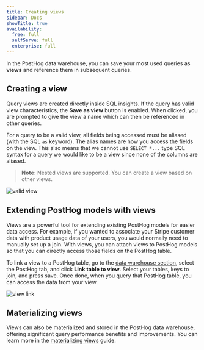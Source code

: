 ```yaml
---
title: Creating views
sidebar: Docs
showTitle: true
availability:
  free: full
  selfServe: full
  enterprise: full
---
```


In the PostHog data warehouse, you can save your most used queries as **views** and reference them in subsequent queries.

## Creating a view

Query views are created directly inside SQL insights. If the query has valid view characteristics, the **Save as view** button is enabled. When clicked, you are prompted to give the view a name which can then be referenced in other queries. 

For a query to be a valid view, all fields being accessed must be aliased (with the SQL `as` keyword). The alias names are how you access the fields on the view. This also means that we cannot use `SELECT *...` type SQL syntax for a query we would like to be a view since none of the columns are aliased.

> **Note:** Nested views are supported. You can create a view based on other views.

![valid view](https://res.cloudinary.com/dmukukwp6/image/upload/v1710055416/posthog.com/contents/images/features/data-warehouse/valid-view.png)

## Extending PostHog models with views

Views are a powerful tool for extending existing PostHog models for easier data access. For example, if you wanted to associate your Stripe customer data with product usage data of your users, you would normally need to manually set up a join. With views, you can attach views to PostHog models so that you can directly access those fields on the PostHog table. 

To link a view to a PostHog table, go to the [data warehouse section](https://app.posthog.com/data-warehouse/posthog), select the PostHog tab, and click **Link table to view**. Select your tables, keys to join, and press save. Once done, when you query that PostHog table, you can access the data from your view.

![view link](https://res.cloudinary.com/dmukukwp6/image/upload/v1710055416/posthog.com/contents/images/features/data-warehouse/view-link.png)

## Materializing views

Views can also be materialized and stored in the PostHog data warehouse, offering significant query performance benefits and improvements. You can learn more in the [materializing views](/docs/data-warehouse/views/materialize) guide.

